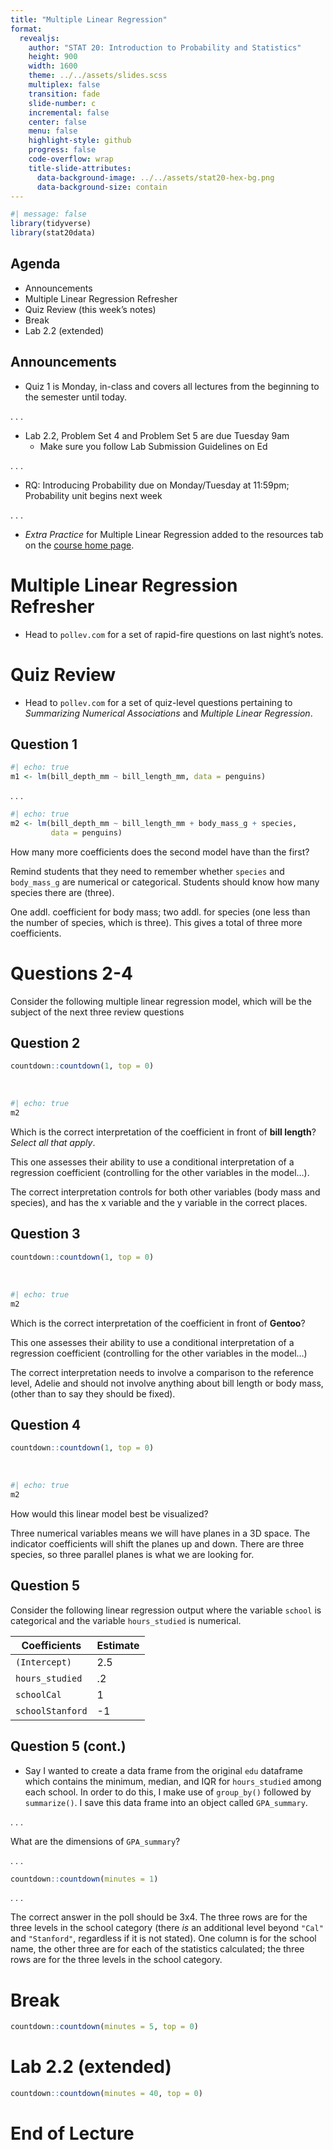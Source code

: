 ```yaml
---
title: "Multiple Linear Regression"
format:
  revealjs:
    author: "STAT 20: Introduction to Probability and Statistics"
    height: 900
    width: 1600
    theme: ../../assets/slides.scss
    multiplex: false
    transition: fade
    slide-number: c
    incremental: false
    center: false
    menu: false
    highlight-style: github
    progress: false
    code-overflow: wrap
    title-slide-attributes:
      data-background-image: ../../assets/stat20-hex-bg.png
      data-background-size: contain
---
```


```r
#| message: false
library(tidyverse)
library(stat20data)
```

## Agenda

-   Announcements
-   Multiple Linear Regression Refresher
-   Quiz Review (this week's notes)
-   Break
-   Lab 2.2 (extended)

## Announcements

-   Quiz 1 is Monday, in-class and covers all lectures from the beginning to the semester until today.

. . . 

-   Lab 2.2, Problem Set 4 and Problem Set 5 are due Tuesday 9am
    -   Make sure you follow Lab Submission Guidelines on Ed

. . . 

-   RQ: Introducing Probability due on Monday/Tuesday at 11:59pm; Probability unit begins next week

. . . 

-   *Extra Practice* for Multiple Linear Regression added to the resources tab on the [course home page](https://stat20.org). 

# Multiple Linear Regression Refresher

-   Head to `pollev.com` for a set of rapid-fire questions on last night's notes.


# Quiz Review

-   Head to `pollev.com` for a set of quiz-level questions pertaining to *Summarizing Numerical Associations* and *Multiple Linear Regression*.


## Question 1

```r
#| echo: true
m1 <- lm(bill_depth_mm ~ bill_length_mm, data = penguins)
```

. . . 

```r
#| echo: true
m2 <- lm(bill_depth_mm ~ bill_length_mm + body_mass_g + species, 
         data = penguins)
```

:::{.poll}
How many more coefficients does the second model have than the first?
:::

:::notes
Remind students that they need to remember whether `species` and `body_mass_g` are numerical or categorical. Students should know how many species there are (three). 

One addl. coefficient for body mass; two addl. for species (one less than the number of species, which is three). This gives a total of three more coefficients.
:::

# Questions 2-4

Consider the following multiple linear regression model, which will be the subject of the next three review questions

## Question 2

```r
countdown::countdown(1, top = 0)
```

\

```r
#| echo: true
m2
```

:::poll
Which is the correct interpretation of the coefficient in front of **bill length**? *Select all that apply*.
:::

:::notes
This one assesses their ability to use a conditional interpretation of a regression coefficient (controlling for the other variables in the model...).

The correct interpretation controls for both other variables (body mass and species), and has the x variable and the y variable in the correct places. 
:::

## Question 3

```r
countdown::countdown(1, top = 0)
```

\

```r
#| echo: true
m2
```

:::poll
Which is the correct interpretation of the coefficient in front of **Gentoo**?
:::

:::notes
This one assesses their ability to use a conditional interpretation of a regression coefficient (controlling for the other variables in the model...)

The correct interpretation needs to involve a comparison to the reference level, Adelie and should not involve anything about bill length or body mass, (other than to say they should be fixed).
:::

## Question 4

```r
countdown::countdown(1, top = 0)
```

\

```r
#| echo: true
m2
```

:::poll
How would this linear model best be visualized?
:::

:::notes
Three numerical variables means we will have planes in a 3D space. The indicator coefficients will shift the planes up and down. There are three species, so three parallel planes is what we are looking for.
:::

## Question 5

Consider the following linear regression output where the variable `school` is categorical and the variable `hours_studied` is numerical.

| Coefficients     | Estimate |
| ----------- | ----------- |
| `(Intercept)`      | 2.5       |
| `hours_studied`        | .2        |
| `schoolCal`      | 1       |
| `schoolStanford`        | -1      |

## Question 5 (cont.)

-   Say I wanted to create a data frame from the original `edu` dataframe which contains the minimum, median, and IQR for `hours_studied` among each school. In order to do this, I make use of `group_by()` followed by `summarize()`. I save this data frame into an object called `GPA_summary`.

. . .

:::poll
What are the dimensions of `GPA_summary`?
:::

. . . 

```r
countdown::countdown(minutes = 1)
```

. . . 

:::notes
The correct answer in the poll should be 3x4. The three rows are for the three levels in the school category (there *is* an additional level beyond `"Cal"` and `"Stanford"`, regardless if it is not stated).  One column is for the school name, the other three are for each of the statistics calculated; the three rows are for the three levels in the school category.
:::

# Break

```r
countdown::countdown(minutes = 5, top = 0)
```

# Lab 2.2 (extended)

```r
countdown::countdown(minutes = 40, top = 0)
```

# End of Lecture

<!---

# Concept Questions

## Estimate the coefficient

```r
countdown::countdown(1, top = 0)
```

```r
library(tidyverse)
library(stat20data)
```

\
\

```r
#| echo: true
m1 <- lm(bill_depth_mm ~ bill_length_mm, data = penguins)
```

\
\
\

:::{.poll}
What will be the sign of the coefficient for `bill_length_mm`?
:::

:::notes
This one warms students up to the idea of working between the formula, the equation of the line, and a plot. It will also likely surprise them: without controlling for the species, there's actually a slight negative relationship here.
:::


## 

```r
#| echo: true
m1
```

. . .

```r
#| fig-align: center
penguins %>%
  ggplot(aes(x = bill_length_mm,
             y = bill_depth_mm)) +
  geom_point() +
  geom_smooth(method = "lm", se = FALSE) +
  theme_bw()
```


## Estimate the coefficient, take two

```r
countdown::countdown(1, top = 0)
```

\

```r
#| echo: true
m2 <- lm(bill_depth_mm ~ bill_length_mm + species, penguins)
```

\
\
\

:::{.poll}
What will be the sign of the coefficient for `bill_length_mm`? How many coefficients will be in this linear model?
:::

:::notes
After the first question, some should get the second one correct, but the fact that it can change may surprise some students. They haven't need an example of a categorical variable with more than k = 2 levels, so it will be challenging for them to think through how many coefficients are required (since there are k = 3 levels, there are k = 3-1 dummy variables required, for a total of 4 coefficients.)

You may want to follow this question up by drawing on a board a data frame with `bill_length_mm` and `species` and show how you need to mutate two new dummy variables. You can also mention that by default, R leaves as the references level the one which comes first alphabetically.
:::

## 

```r
#| fig-align: center

penguins <- mutate(penguins, yhat = fitted(m2))

penguins %>%
  ggplot(aes(x = bill_length_mm,
             y = bill_depth_mm,
             color = species)) +
  geom_point() +
  geom_line(aes(y = yhat, 
                group = species,
                color = species),
            lwd = 1.5) +
  theme_bw(base_size = 13)
```

##

```r
#| echo: true
m2
```

. . .

**Dummy Variable**

A variable that is 1 if an observation takes a particular level of a categorical variable and 0 otherwise. A categorical variable with $k$ levels can be encoded using $k - 1$ dummy variables.


## Interpreting coefficients

```r
countdown::countdown(1, top = 0)
```

\

```r
#| echo: true
m2
```

:::poll
Which is the correct interpretation of the coefficient in front of Gentoo?
:::

:::notes
This one assess their ability to use a conditional interpretation of a regression coefficient (controlling for the other variables in the model...)
:::

## Concept Question 4

Consider the following linear regression output where the variable `school` is categorical and the variable `hours_studied` is numerical.

```r
#| eval: false
#| echo: true
#| fig-align: center
lm(GPA ~ hours_studied + school, data = edu)
```

\   
\   

| Coefficients     | Estimate |
| ----------- | ----------- |
| `(Intercept)`      | 2.5       |
| `hours_studied`        | .2        |
| `schoolCal`      | 1       |
| `schoolStanford`        | -1      |

. . . 

## Concept Question 4 (cont.)

-   Say I wanted to create a data frame from the original `edu` dataframe which contains the minimum, median, and IQR for `hours_studied` among each school. In order to do this, I make use of `group_by()` followed by `summarize()`. I save this data frame into an object called `GPA_summary`.


:::poll
What are the dimensions of `GPA_summary`?
:::


:::notes
The correct answer in the poll should be 3x3. The three columns are for each of the statistics calculated; the three rows are for the three levels in the school category (there *is* an additional level beyond `"Cal"` and `"Stanford"`, regardless if it is not stated). 

This was a former final question.
:::

```r
countdown::countdown(1, top = 0)
```

-->



<!-- ## MLR Geometry -->

<!-- . . . -->

<!-- ```{r} -->
<!-- countdown::countdown(1, top = 0) -->
<!-- ``` -->

<!-- ```{r} -->
<!-- zagat <- read_csv("https://www.dropbox.com/s/c797oanmvdzjegt/zagat.csv?dl=1") -->
<!-- ``` -->

<!-- ```{r} -->
<!-- #| echo: true -->
<!-- m3 <- lm(price ~ food + decor + geo, data = zagat) -->
<!-- ``` -->

<!-- :::poll -->
<!-- What is the geometry described by this model? -->
<!-- ::: -->

<!-- ::: -->
<!-- The answer is two parallel planes. -->

<!-- This is to test their ability to extrapolate from the examples they've seen in the notes. It's also to have fun spinning a 3D scatter plot. -->

<!-- Students might ask about higher dim, where these models describe "hyperplanes". -->
<!-- ::: -->


<!-- ## -->

<!-- ```{r} -->
<!-- #| code-fold: false -->
<!-- #| echo: false -->
<!-- #| eval: false -->
<!-- library(plotly) -->
<!-- library(reshape2) -->

<!-- grid_points <- 30 -->
<!-- axis_x <- seq(min(zagat$food), -->
<!--               max(zagat$food), -->
<!--               length.out = grid_points) -->
<!-- axis_y <- seq(min(zagat$decor), -->
<!--               max(zagat$decor), -->
<!--               length.out = grid_points) -->
<!-- zagat_plane <- expand.grid(food = axis_x, -->
<!--                          decor = axis_y, -->
<!--                          KEEP.OUT.ATTRS = F) -->
<!-- zagat_plane$price <- predict.lm(m3, newdata = zagat_plane) -->
<!-- z <- acast(zagat_plane, food ~ decor + geo, value.var = "price") -->
<!-- p <- plot_ly(zagat, x = ~food, y = ~decor, z = ~price, showlegend=FALSE) %>% -->
<!--   add_markers(marker = list(size = 5, -->
<!--                             opacity = .6, -->
<!--                             color = "steelblue"), -->
<!--               name = ~restaurant) %>% -->
<!--   config(displayModeBar = FALSE) -->
<!-- p %>% -->
<!--   add_surface(x = axis_x, -->
<!--               y = axis_y, -->
<!--               z = z, showscale=FALSE, -->
<!--               colorscale = list(c(0, 1), c("tan", "tan")), -->
<!--               name = "Linear Model") -->
<!-- ``` -->

<!-- ```{r} -->
<!-- library(plotly) -->
<!-- library(reshape2) -->
<!-- m1 <- lm(price ~ food + decor, data = zagat) -->
<!-- grid_points <- 30 -->
<!-- axis_x <- seq(min(zagat$food),  -->
<!--               max(zagat$food), -->
<!--               length.out = grid_points) -->
<!-- axis_y <- seq(min(zagat$decor),  -->
<!--               max(zagat$decor), -->
<!--               length.out = grid_points) -->
<!-- zagat_plane <- expand.grid(food = axis_x,  -->
<!--                          decor = axis_y,  -->
<!--                          KEEP.OUT.ATTRS = F) -->
<!-- zagat_plane$price <- predict.lm(m1, newdata = zagat_plane) -->
<!-- z <- acast(zagat_plane, food ~ decor, value.var = "price") -->

<!-- m2 <- lm(price ~ food + decor + geo, data = zagat) -->

<!-- zagat_plane_geo <- zagat_plane %>% -->
<!--   mutate(geo = 1) -->
<!-- zagat_plane_geo$price <- predict.lm(m2, newdata = zagat_plane_geo) -->
<!-- z_geo <- acast(zagat_plane_geo, food ~ decor, value.var = "price") -->
<!-- zagat_plane_west <- zagat_plane %>% -->
<!--   mutate(geo = 0) -->
<!-- zagat_plane_west$price <- predict.lm(m2, newdata = zagat_plane_west) -->
<!-- z_west <- acast(zagat_plane_west, food ~ decor, value.var = "price") -->

<!-- plot_ly(zagat, x = ~food, y = ~decor, z = ~price) %>% -->
<!--   add_markers(marker = list(size = 5, -->
<!--                             opacity = .6)) %>% -->
<!--   add_surface(x = ~axis_x,  -->
<!--               y = ~axis_y,  -->
<!--               z = ~z_geo, -->
<!--               showscale = FALSE) %>% -->
<!--   add_surface(x = ~axis_x,  -->
<!--               y = ~axis_y,  -->
<!--               z = ~z_west, -->
<!--               showscale = FALSE) -->
<!-- ``` -->

